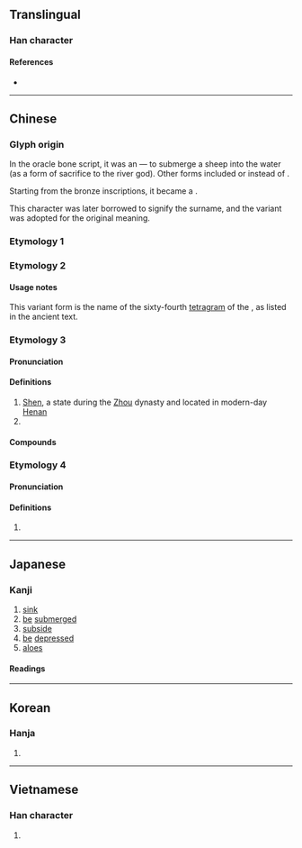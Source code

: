 {{also|沉|瀋|渖}}
{{character info/new}}
==Translingual==

===Han character===
{{Han char|rn=85|rad=水|as=04|sn=7|four=34112|canj=ELBU|ids=⿰氵冘}}

====References====
* {{Han ref|kx=0610.060|dkj=17189|dj=1002.150|hdz=31572.070|uh=6C88|ud=27784|bh=A848|bd=43080}}

----

==Chinese==

===Glyph origin===
{{Han etym}}

In the oracle bone script, it was an {{Han compound|水|羊|ls=ic|nocap=1|t1=water|t2=sheep}} — to submerge a sheep into the water (as a form of sacrifice to the river god). Other forms included {{zh-l|*牛|ox}} or {{zh-l|*玉|jade}} instead of {{zh-l|*羊}}.

Starting from the bronze inscriptions, it became a {{Han compound|水|冘|ls=psc|c1=s|c2=p|t1=water|nocap=1}}.

This character was later borrowed to signify the surname, and the variant {{och-l|沉}} was adopted for the original meaning.

===Etymology 1===
{{zh-see|瀋}}

===Etymology 2===
{{zh-see|沉}}

====Usage notes====
This variant form is the name of the sixty-fourth [[tetragram]] of the {{w|Taixuanjing}}, as listed in the ancient text.

===Etymology 3===
{{zh-forms}}

====Pronunciation====
{{zh-pron
|m=shěn
|m-s=sen3
|c=sam2
|c-t=sim2
|g=siin3
|h=pfs=sṳ́m;gd=sem3
|j=seng2
|md=sīng
|mn=sím
|mn-t=sim2
|w=2sen
|x=shen3
|mc=2
|oc=5,3
|ma=y
|cat=pn
}}

====Definitions====
{{zh-hanzi}}

# [[Shen]], a state during the [[Zhou]] dynasty and located in modern-day [[Henan]]
# {{surname|lang=zh}}

====Compounds====
{{zh-der|任筆沈詩|沈腰|沈腰潘鬢|潘鬢沈腰}}

===Etymology 4===
{{zh-forms}}

====Pronunciation====
{{zh-pron
|m=tán
|cat=a
}}

====Definitions====
{{zh-hanzi}}

# {{zh-only|沈沈}}

----

==Japanese==

===Kanji===
{{ja-kanji|grade=c|rs=水04}}

# [[sink]]
# [[be]] [[submerged]]
# [[subside]]
# [[be]] [[depressed]]
# [[aloes]]

====Readings====
{{ja-readings
|goon=しん<しん<しむ, じん<ぢん<ぢむ
|kanon=しん<しん<しむ, ちん<ちん<ちむ
|kun=しず-む, しず-める
}}

----

==Korean==

===Hanja===
{{ko-hanja|hangeul=[[침]], [[심]]|eumhun=|rv=chim, im|mr=ch'im, sim|y=chim, sim}}

# {{defn|lang=ko|sort=水04}}

----

==Vietnamese==

===Han character===
{{vi-hantu|rs=水04|đắm}}

# {{defn|lang=vi|sort=水04}}
